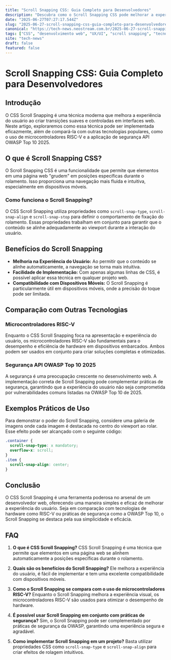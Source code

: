 ```yaml
---
title: "Scroll Snapping CSS: Guia Completo para Desenvolvedores"
description: "Descubra como o Scroll Snapping CSS pode melhorar a experiência do usuário em sua aplicação, com dicas práticas e comparações com outras tecnologias."
date: "2025-06-27T07:27:17.544Z"
slug: "2025-06-27-scroll-snapping-css-guia-completo-para-desenvolvedores"
canonical: "https://tech-news.neostream.com.br/2025-06-27-scroll-snapping-css-guia-completo-para-desenvolvedores"
tags: ["CSS", "desenvolvimento web", "UX/UI", "scroll snapping", "tecnologia"]
site: "tech-news"
draft: false
featured: false
---
```


# Scroll Snapping CSS: Guia Completo para Desenvolvedores

## Introdução
O CSS Scroll Snapping é uma técnica moderna que melhora a experiência do usuário ao criar transições suaves e controladas em interfaces web. Neste artigo, exploraremos como essa técnica pode ser implementada eficazmente, além de compará-la com outras tecnologias populares, como o uso de microcontroladores RISC-V e a aplicação de segurança API OWASP Top 10 2025.

## O que é Scroll Snapping CSS?
O Scroll Snapping CSS é uma funcionalidade que permite que elementos em uma página web "grudem" em posições específicas durante o rolamento. Isso proporciona uma navegação mais fluida e intuitiva, especialmente em dispositivos móveis.

### Como funciona o Scroll Snapping?
O CSS Scroll Snapping utiliza propriedades como `scroll-snap-type`, `scroll-snap-align` e `scroll-snap-stop` para definir o comportamento de fixação do rolamento. Essas propriedades trabalham em conjunto para garantir que o conteúdo se alinhe adequadamente ao viewport durante a interação do usuário.

## Benefícios do Scroll Snapping
- **Melhoria na Experiência do Usuário:** Ao permitir que o conteúdo se alinhe automaticamente, a navegação se torna mais intuitiva.
- **Facilidade de Implementação:** Com apenas algumas linhas de CSS, é possível aplicar essa técnica em qualquer projeto web.
- **Compatibilidade com Dispositivos Móveis:** O Scroll Snapping é particularmente útil em dispositivos móveis, onde a precisão do toque pode ser limitada.

## Comparação com Outras Tecnologias
### Microcontroladores RISC-V
Enquanto o CSS Scroll Snapping foca na apresentação e experiência do usuário, os microcontroladores RISC-V são fundamentais para o desempenho e eficiência de hardware em dispositivos embarcados. Ambos podem ser usados em conjunto para criar soluções completas e otimizadas.

### Segurança API OWASP Top 10 2025
A segurança é uma preocupação crescente no desenvolvimento web. A implementação correta de Scroll Snapping pode complementar práticas de segurança, garantindo que a experiência do usuário não seja comprometida por vulnerabilidades comuns listadas na OWASP Top 10 de 2025.

## Exemplos Práticos de Uso
Para demonstrar o poder do Scroll Snapping, considere uma galeria de imagens onde cada imagem é destacada no centro do viewport ao rolar. Esse efeito pode ser alcançado com o seguinte código:

```css
.container {
  scroll-snap-type: x mandatory;
  overflow-x: scroll;
}
.item {
  scroll-snap-align: center;
}
```

## Conclusão
O CSS Scroll Snapping é uma ferramenta poderosa no arsenal de um desenvolvedor web, oferecendo uma maneira simples e eficaz de melhorar a experiência do usuário. Seja em comparação com tecnologias de hardware como RISC-V ou práticas de segurança como a OWASP Top 10, o Scroll Snapping se destaca pela sua simplicidade e eficácia.

## FAQ

1. **O que é CSS Scroll Snapping?**
   CSS Scroll Snapping é uma técnica que permite que elementos em uma página web se alinhem automaticamente a posições específicas durante o rolamento.

2. **Quais são os benefícios do Scroll Snapping?**
   Ele melhora a experiência do usuário, é fácil de implementar e tem uma excelente compatibilidade com dispositivos móveis.

3. **Como o Scroll Snapping se compara com o uso de microcontroladores RISC-V?**
   Enquanto o Scroll Snapping melhora a experiência visual, os microcontroladores RISC-V são usados para otimizar o desempenho de hardware.

4. **É possível usar Scroll Snapping em conjunto com práticas de segurança?**
   Sim, o Scroll Snapping pode ser complementado por práticas de segurança da OWASP, garantindo uma experiência segura e agradável.

5. **Como implementar Scroll Snapping em um projeto?**
   Basta utilizar propriedades CSS como `scroll-snap-type` e `scroll-snap-align` para criar efeitos de rolagem intuitivos.